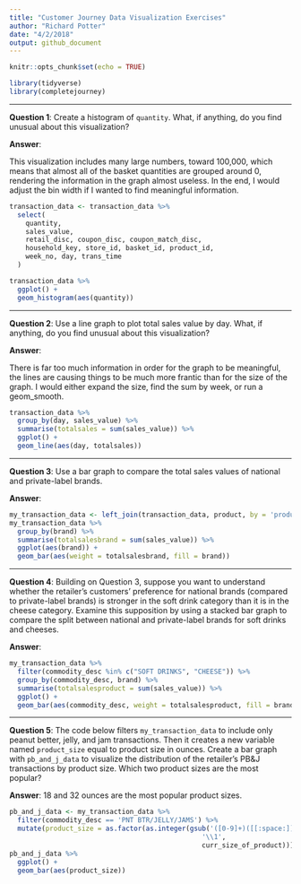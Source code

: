 ```yaml
---
title: "Customer Journey Data Visualization Exercises"
author: "Richard Potter"
date: "4/2/2018"
output: github_document
---
```


```r
knitr::opts_chunk$set(echo = TRUE)
```

```r
library(tidyverse)
library(completejourney)
```

---

**Question 1**: Create a histogram of `quantity`. What, if anything, do you find unusual about this visualization? 

**Answer**: 

This visualization includes many large numbers, toward 100,000, which means that almost all of the basket quantities are grouped around 0, rendering the information in the graph almost useless. In the end, I would adjust the bin width if I wanted to find meaningful information.

```r
transaction_data <- transaction_data %>%
  select(
    quantity,
    sales_value,
    retail_disc, coupon_disc, coupon_match_disc,
    household_key, store_id, basket_id, product_id,
    week_no, day, trans_time
  )

transaction_data %>% 
  ggplot() +
  geom_histogram(aes(quantity))
```

---

**Question 2**: Use a line graph to plot total sales value by day. What, if anything, do you find unusual about this visualization?

**Answer**: 

There is far too much information in order for the graph to be meaningful, the lines are causing things to be much more frantic than for the size of the graph. I would either expand the size, find the sum by week, or run a geom_smooth.

```r
transaction_data %>% 
  group_by(day, sales_value) %>% 
  summarise(totalsales = sum(sales_value)) %>% 
  ggplot() +
  geom_line(aes(day, totalsales))
```

---

**Question 3**: Use a bar graph to compare the total sales values of national and private-label brands. 

**Answer**:

```r
my_transaction_data <- left_join(transaction_data, product, by = 'product_id')
my_transaction_data %>% 
  group_by(brand) %>%
  summarise(totalsalesbrand = sum(sales_value)) %>% 
  ggplot(aes(brand)) +
  geom_bar(aes(weight = totalsalesbrand, fill = brand))
```

---

**Question 4**: Building on Question 3, suppose you want to understand whether the retailer's customers' preference for national brands (compared to private-label brands) is stronger in the soft drink category than it is in the cheese category. Examine this supposition by using a stacked bar graph to compare the split between national and private-label brands for soft drinks and cheeses. 

**Answer**: 
```r
my_transaction_data %>% 
  filter(commodity_desc %in% c("SOFT DRINKS", "CHEESE")) %>% 
  group_by(commodity_desc, brand) %>% 
  summarise(totalsalesproduct = sum(sales_value)) %>% 
  ggplot() + 
  geom_bar(aes(commodity_desc, weight = totalsalesproduct, fill = brand), position = 'fill')
```

---

**Question 5**: The code below filters `my_transaction_data` to include only peanut better, jelly, and jam transactions. Then it creates a new variable named `product_size` equal to product size in ounces. Create a bar graph with `pb_and_j_data` to visualize the distribution of the retailer's PB\&J transactions by product size. Which two product sizes are the most popular?

**Answer**:
18 and 32 ounces are the most popular product sizes.

```r
pb_and_j_data <- my_transaction_data %>%
  filter(commodity_desc == 'PNT BTR/JELLY/JAMS') %>%
  mutate(product_size = as.factor(as.integer(gsub('([0-9]+)([[:space:]]*OZ)',
                                                '\\1', 
                                                curr_size_of_product)))) 
pb_and_j_data %>% 
  ggplot() + 
  geom_bar(aes(product_size))
```

